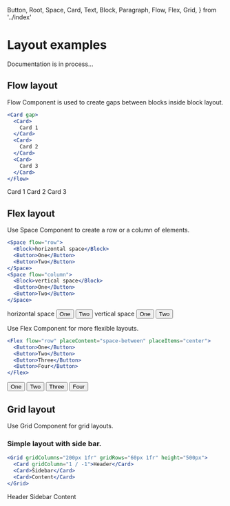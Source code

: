   Button,
  Root,
  Space,
  Card,
  Text,
  Block,
  Paragraph,
  Flow,
  Flex,
  Grid,
} from '../index'

<Meta title="Layout" />

<Root />

# Layout examples

Documentation is in process...

## Flow layout

Flow Component is used to create gaps between blocks inside block layout.

```jsx
<Card gap>
  <Card>
    Card 1
  </Card>
  <Card>
    Card 2
  </Card>
  <Card>
    Card 3
  </Card>
</Flow>
```

<Root>
  <Card gap>
    <Card>Card 1</Card>
    <Card>Card 2</Card>
    <Card>Card 3</Card>
  </Card>
</Root>

## Flex layout

Use Space Component to create a row or a column of elements.

```jsx
<Space flow="row">
  <Block>horizontal space</Block>
  <Button>One</Button>
  <Button>Two</Button>
</Space>
<Space flow="column">
  <Block>vertical space</Block>
  <Button>One</Button>
  <Button>Two</Button>
</Space>
```

<Root>
  <Card gap>
    <Space flow="row">
      <Block>horizontal space</Block>
      <Button>One</Button>
      <Button>Two</Button>
    </Space>
    <Space flow="column">
      <Block>vertical space</Block>
      <Button>One</Button>
      <Button>Two</Button>
    </Space>
  </Card>
</Root>

Use Flex Component for more flexible layouts.

```jsx
<Flex flow="row" placeContent="space-between" placeItems="center">
  <Button>One</Button>
  <Button>Two</Button>
  <Button>Three</Button>
  <Button>Four</Button>
</Flex>
```

<Root>
  <Card>
    <Flex flow="row" gap="4x" placeContent="space-between" placeItems="center">
      <Button>One</Button>
      <Button>Two</Button>
      <Button>Three</Button>
      <Button>Four</Button>
    </Flex>
  </Card>
</Root>

## Grid layout

Use Grid Component for grid layouts.

### Simple layout with side bar.

```jsx
<Grid gridColumns="200px 1fr" gridRows="60px 1fr" height="500px">
  <Card gridColumn="1 / -1">Header</Card>
  <Card>Sidebar</Card>
  <Card>Content</Card>
</Grid>
```

<Root>
  <Card>
    <Grid gridColumns="200px 1fr" gridRows="60px 1fr" height="500px" gap="1x">
      <Card gridColumn="1 / -1">Header</Card>
      <Card>Sidebar</Card>
      <Card>Content</Card>
    </Grid>
  </Card>
</Root>
